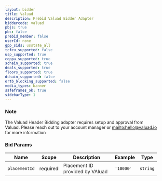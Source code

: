 ```yaml
---
layout: bidder
title: Valuad
description: Prebid Valuad Bidder Adapter
biddercode: valuad
pbjs: true
pbs: false
prebid_member: false
userId: none
gpp_sids: usstate_all
tcfeu_supported: false
usp_supported: true
coppa_supported: true
schain_supported: true
deals_supported: true
floors_supported: true
dchain_supported: false
ortb_blocking_supported: false
media_types: banner
safeframes_ok: true
sidebarType: 1
---
```


### Note

The Valuad Header Bidding adapter requires setup and approval from Valuad. 
Please reach out to your account manager or [mailto:hello@valuad.io](hello@valuad.io) for more information

### Bid Params

| Name          | Scope    | Description                    | Example    | Type      |
|---------------|----------|--------------------------------|------------|-----------|
| `placementId` | required | Placement ID provided by VAluad | `'10000'`  | `string`  |
